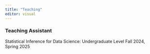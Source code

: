 ```yaml
---
title: "Teaching"
editor: visual
---
```


### Teaching Assistant

Statistical Inference for Data Science: Undergraduate Level
Fall 2024, Spring 2025



